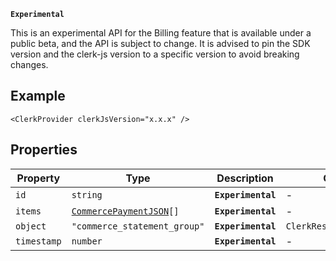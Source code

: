 **`Experimental`**

This is an experimental API for the Billing feature that is available under a public beta, and the API is subject to change.
It is advised to pin the SDK version and the clerk-js version to a specific version to avoid breaking changes.

## Example

```tsx
<ClerkProvider clerkJsVersion="x.x.x" />
```

## Properties

| Property                           | Type                                                            | Description        | Overrides                  |
| ---------------------------------- | --------------------------------------------------------------- | ------------------ | -------------------------- |
| <a id="id"></a> `id`               | `string`                                                        | **`Experimental`** | -                          |
| <a id="items"></a> `items`         | <code>[CommercePaymentJSON](commerce-payment-json.mdx)[]</code> | **`Experimental`** | -                          |
| <a id="object"></a> `object`       | `"commerce_statement_group"`                                    | **`Experimental`** | `ClerkResourceJSON.object` |
| <a id="timestamp"></a> `timestamp` | `number`                                                        | **`Experimental`** | -                          |
